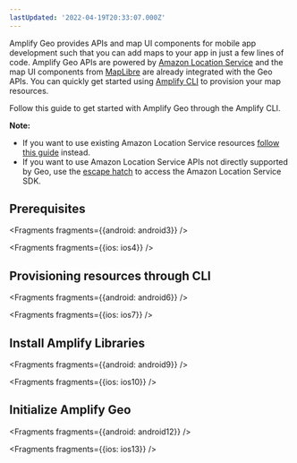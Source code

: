 ```yaml
---
lastUpdated: '2022-04-19T20:33:07.000Z'
---
```

Amplify Geo provides APIs and map UI components for mobile app development such that you can add maps to your app in just a few lines of code.
Amplify Geo APIs are powered by [Amazon Location Service](https://aws.amazon.com/location/) and the map UI components from [MapLibre](https://maplibre.org/) are already integrated with the Geo APIs. You can quickly get started using [Amplify CLI](/cli/geo/maps) to provision your map resources.

Follow this guide to get started with Amplify Geo through the Amplify CLI.

**Note:**
- If you want to use existing Amazon Location Service resources [follow this guide](/lib/geo/existing-resources) instead.
- If you want to use Amazon Location Service APIs not directly supported by Geo, use the [escape hatch](/lib/geo/escapehatch) to access the Amazon Location Service SDK.

## Prerequisites


<Fragments fragments={{android: android3}} />


<Fragments fragments={{ios: ios4}} />

## Provisioning resources through CLI


<Fragments fragments={{android: android6}} />


<Fragments fragments={{ios: ios7}} />

## Install Amplify Libraries


<Fragments fragments={{android: android9}} />


<Fragments fragments={{ios: ios10}} />

## Initialize Amplify Geo


<Fragments fragments={{android: android12}} />


<Fragments fragments={{ios: ios13}} />
